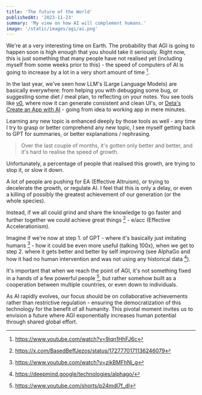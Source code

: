 ```yaml
---
title: 'The future of the World'
publishedAt: '2023-11-23'
summary: 'My view on how AI will complement humans.'
image: '/static/images/agi/ai.png'
---
```


We're at a very interesting time on Earth. The probability that AGI is going to happen soon is high enough that you should take it seriously.
Right now, this is just something that many people have not realised yet (including myself from some weeks prior to this) - the speed of computers of AI is going to increase by a lot in a very short amount of time [^1].

In the last year, we've seen how LLM's (Large Language Models) are basically everywhere: from helping you with debugging some bug, or suggesting some diet / meal plan, to reflecting on your notes. You see tools like [v0](https://v0.dev/), where now it can generate consistent and clean UI's, or [Deta's Create an App with AI](https://www.youtube.com/watch?v=iVda_V-DpQ8) - going from idea to working app in mere minutes.

Learning any new topic is enhanced deeply by those tools as well - any time I try to grasp or better comprehend any new topic, I see myself getting back to GPT for summaries, or better explanations / rephrasing.

> Over the last couple of months, it's gotten only better and better, and it's hard to realise the speed of growth.

Unfortunately, a percentage of people that realised this growth, are trying to stop it, or slow it down.
	
A lot of people are pushing for EA (Effective Altruism), or trying to decelerate the growth, or regulate AI. I feel that this is only a delay, or even a killing of possibly the greatest achievement of our generation (or the whole species). 

Instead, if we all could grind and share the knowledge to go faster and further together we could achieve great things [^2] - e/acc (Effective Accelerationism).  

Imagine if we're now at step 1. of GPT - where it's basically just imitating humans [^3] - how it could be even more useful (talking 100x), when we get to step 2. where it gets better and better by self improving (see AlphaGo and how it had no human intervention and was not using any historical data [^4]).

It's important that when we reach the point of AGI, it's not something fixed in a hands of a few powerful people [^5], but rather somehow built as a cooperation between multiple countries, or even down to individuals. 

As AI rapidly evolves, our focus should be on collaborative achievements rather than restrictive regulation - ensuring the democratization of this technology for the benefit of all humanity. This pivotal moment invites us to envision a future where AGI exponentially increases human potential through shared global effort.

[^1]: https://www.youtube.com/watch?v=9iqn1HhFJ6c
[^2]: https://x.com/BasedBeffJezos/status/1727770171136246079
[^3]: https://www.youtube.com/watch?v=zjkBMFhNj_g
[^4]: https://deepmind.google/technologies/alphago/
[^5]: https://www.youtube.com/shorts/p24mdl7f_dI